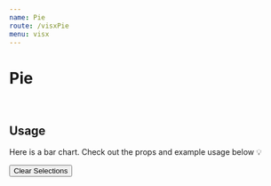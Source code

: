 ```yaml
---
name: Pie
route: /visxPie
menu: visx
---
```


<h1 style={{ margin: '0px' }}>Pie</h1>

<br />

## Usage

Here is a bar chart.
Check out the props and example usage below 💡


<Playground>
<Motor  
   config={{
    host: 'localhost',
    secure: false,
    port: 19077,
    prefix: '',
    appId: '62160fbb-1fcc-4852-9edb-42dd048f6a3e',
  }}>  
  <Filter label='Year' dimension={['Year']} />
  <Filter label='OICA region' dimension={['OICA region']} />
      <Button type="clearSelections">Clear Selections</Button>
    <Pie // width={750} height={400}  events={true}
       backgroundStyle={{ style: 'PinkBlue', size: 100 }}
    title="Pie test"
    subTitle="subTitle"
    colorTheme="bio"
    selectionMethod="none"
    showClosestItem={false}
    showTooltip={true}
    showLabels={true}
    showPoints={true}
    // useSingleColor
    // snapToDataX={true}
    // snapToDataY={true}
    // shiftTooltipTop={-40}
  //  showCrossHair={false}
  //  renderHorizontally
   type="stackedbar"
    cols={[
      { qField: '[Year]', qLabel: 'Year' },
//{ qField: '[OICA region]', qLabel: 'OICA region' },
     // { qField: '=Sum([Car sales])*if(Year=2011,-1,1)', qLabel: 'Car sales' },
     { qField: '=Sum([Car sales])*if(Year=2011,1,1)', qLabel: 'Car ales' },
    ]}/>
  </Motor>
</Playground>
